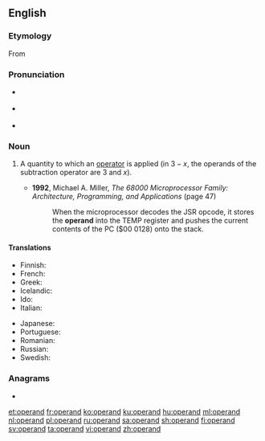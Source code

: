 ==English==

===Etymology===
From {{etyl|LL.|en}} {{m|la|operandum}}

===Pronunciation===
* {{a|UK}} {{IPA|/ˈɒpəɹænd/|lang=en}}
* {{a|US}} {{IPA|/ˈɑpəˌɹænd/|/ˌɑpəˈɹænd/|lang=en}}
* {{audio|En-us-operand.ogg|Audio (US)|lang=en}}

===Noun===
{{en-noun}}

# {{lb|en|mathematics|computing}} A quantity to which an [[operator]] is applied (in <math>3 - x</math>, the operands of the subtraction operator are 3 and <math>x</math>).
#* '''1992''', Michael A. Miller, ''The 68000 Microprocessor Family: Architecture, Programming, and Applications'' (page 47)
#*: When the microprocessor decodes the JSR opcode, it stores the '''operand''' into the TEMP register and pushes the current contents of the PC ($00 0128) onto the stack.

====Translations====
{{trans-top|quantity to which an operator is applied}}
* Finnish: {{t+|fi|operandi}}
* French: {{t+|fr|opérande|m}}
* Greek: {{t|el|τελεστέος|m}}
* Icelandic: {{t|is|þolandi|m}}
* Ido: {{t|io|operacario}}
* Italian: {{t+|it|operando|m}}
{{trans-mid}}
* Japanese: {{t|ja|被演算子|tr=ひえんざんし, hienzanshi|sc=Jpan}}
* Portuguese: {{t+|pt|operando}}
* Romanian: {{t|ro|operand}}
* Russian: {{t+|ru|опера́нд|m}}
* Swedish: {{t+|sv|operand}}
{{trans-bottom}}

===Anagrams===
* {{l|en|aproned}}

[[et:operand]]
[[fr:operand]]
[[ko:operand]]
[[ku:operand]]
[[hu:operand]]
[[ml:operand]]
[[nl:operand]]
[[pl:operand]]
[[ru:operand]]
[[sa:operand]]
[[sh:operand]]
[[fi:operand]]
[[sv:operand]]
[[ta:operand]]
[[vi:operand]]
[[zh:operand]]